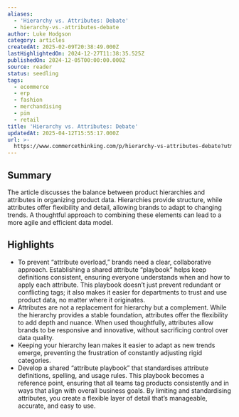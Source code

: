 ```yaml
---
aliases:
  - 'Hierarchy vs. Attributes: Debate'
  - hierarchy-vs.-attributes-debate
author: Luke Hodgson
category: articles
createdAt: 2025-02-09T20:38:49.000Z
lastHighlightedOn: 2024-12-27T11:38:35.525Z
publishedOn: 2024-12-05T00:00:00.000Z
source: reader
status: seedling
tags:
  - ecommerce
  - erp
  - fashion
  - merchandising
  - pim
  - retail
title: 'Hierarchy vs. Attributes: Debate'
updatedAt: 2025-04-12T15:55:17.000Z
url: >-
  https://www.commercethinking.com/p/hierarchy-vs-attributes-debate?utm_source=post-email-title&publication_id=1474159&post_id=152453166&utm_campaign=email-post-title&isFreemail=true&r=31t9d7&triedRedirect=true&utm_medium=email
---
```

## Summary

The article discusses the balance between product hierarchies and attributes in organizing product data. Hierarchies provide structure, while attributes offer flexibility and detail, allowing brands to adapt to changing trends. A thoughtful approach to combining these elements can lead to a more agile and efficient data model.

## Highlights

- To prevent “attribute overload,” brands need a clear, collaborative approach. Establishing a shared attribute “playbook” helps keep definitions consistent, ensuring everyone understands when and how to apply each attribute. This playbook doesn’t just prevent redundant or conflicting tags; it also makes it easier for departments to trust and use product data, no matter where it originates.
- Attributes are not a replacement for hierarchy but a complement. While the hierarchy provides a stable foundation, attributes offer the flexibility to add depth and nuance. When used thoughtfully, attributes allow brands to be responsive and innovative, without sacrificing control over data quality.
- Keeping your hierarchy lean makes it easier to adapt as new trends emerge, preventing the frustration of constantly adjusting rigid categories.
- Develop a shared “attribute playbook” that standardises attribute definitions, spelling, and usage rules. This playbook becomes a reference point, ensuring that all teams tag products consistently and in ways that align with overall business goals. By limiting and standardising attributes, you create a flexible layer of detail that’s manageable, accurate, and easy to use.
